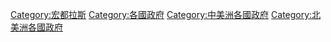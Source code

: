 {{Commons category|Government of Honduras}}

[[Category:宏都拉斯|Category:宏都拉斯]]
[[Category:各國政府|Category:各國政府]]
[[Category:中美洲各國政府|Category:中美洲各國政府]]
[[Category:北美洲各國政府|Category:北美洲各國政府]]